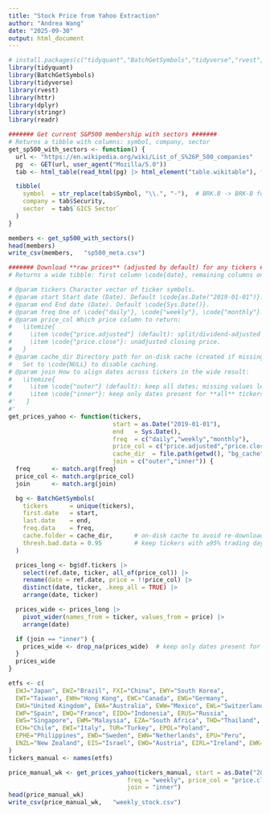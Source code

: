 ```yaml
---
title: "Stock Price from Yahoo Extraction"
author: "Andrea Wang"
date: "2025-09-30"
output: html_document
---
```

```r
# install.packages(c("tidyquant","BatchGetSymbols","tidyverse","rvest","httr","dplyr","stringr","readr"))
library(tidyquant)
library(BatchGetSymbols)
library(tidyverse)
library(rvest)
library(httr)
library(dplyr)
library(stringr)
library(readr)
```

```r
####### Get current S&P500 membership with sectors #######
# Returns a tibble with columns: symbol, company, sector
get_sp500_with_sectors <- function() {
  url <- "https://en.wikipedia.org/wiki/List_of_S%26P_500_companies"
  pg  <- GET(url, user_agent("Mozilla/5.0"))      
  tab <- html_table(read_html(pg) |> html_element("table.wikitable"), fill = TRUE)

  tibble(
    symbol  = str_replace(tab$Symbol, "\\.", "-"),  # BRK.B -> BRK-B for Yahoo
    company = tab$Security,
    sector  = tab$`GICS Sector`
  )
}

members <- get_sp500_with_sectors()
head(members)
write_csv(members,   "sp500_meta.csv") 
```


```r
####### Download **raw prices** (adjusted by default) for any tickers #######
# Returns a wide tibble: first column \code{date}, remaining columns one per ticker.

# @param tickers Character vector of ticker symbols.
# @param start Start date (Date). Default \code{as.Date("2019-01-01")}.
# @param end End date (Date). Default \code{Sys.Date()}.
# @param freq One of \code{"daily"}, \code{"weekly"}, \code{"monthly"}.
# @param price_col Which price column to return:
#   \itemize{
#     \item \code{"price.adjusted"} (default): split/dividend-adjusted close (recommended).
#     \item \code{"price.close"}: unadjusted closing price.
#   }
# @param cache_dir Directory path for on-disk cache (created if missing).
#   Set to \code{NULL} to disable caching.
# @param join How to align dates across tickers in the wide result:
#   \itemize{
#     \item \code{"outer"} (default): keep all dates; missing values left as NA.
#     \item \code{"inner"}: keep only dates present for **all** tickers (drop rows with any NA).
#'   }
#'
get_prices_yahoo <- function(tickers,
                             start = as.Date("2019-01-01"),
                             end   = Sys.Date(),
                             freq  = c("daily","weekly","monthly"),
                             price_col = c("price.adjusted","price.close"),
                             cache_dir  = file.path(getwd(), "bg_cache"),
                             join = c("outer","inner")) {
  freq      <- match.arg(freq)
  price_col <- match.arg(price_col)
  join      <- match.arg(join)

  bg <- BatchGetSymbols(
    tickers      = unique(tickers),
    first.date   = start,
    last.date    = end,
    freq.data    = freq,
    cache.folder = cache_dir,      # on-disk cache to avoid re-downloads
    thresh.bad.data = 0.95         # keep tickers with ≥95% trading days
  )

  prices_long <- bg$df.tickers |>
    select(ref.date, ticker, all_of(price_col)) |>
    rename(date = ref.date, price = !!price_col) |>
    distinct(date, ticker, .keep_all = TRUE) |>
    arrange(date, ticker)

  prices_wide <- prices_long |>
    pivot_wider(names_from = ticker, values_from = price) |>
    arrange(date)

  if (join == "inner") {
    prices_wide <- drop_na(prices_wide)  # keep only dates present for all tickers
  }
  prices_wide
}
```


```r
etfs <- c(
  EWJ="Japan", EWZ="Brazil", FXI="China", EWY="South Korea",
  EWT="Taiwan", EWH="Hong Kong", EWC="Canada", EWG="Germany",
  EWU="United Kingdom", EWA="Australia", EWW="Mexico", EWL="Switzerland",
  EWP="Spain", EWQ="France", EIDO="Indonesia", ERUS="Russia",
  EWS="Singapore", EWM="Malaysia", EZA="South Africa", THD="Thailand",
  ECH="Chile", EWI="Italy", TUR="Turkey", EPOL="Poland",
  EPHE="Philippines", EWD="Sweden", EWN="Netherlands", EPU="Peru",
  ENZL="New Zealand", EIS="Israel", EWO="Austria", EIRL="Ireland", EWK="Belgium"
)
tickers_manual <- names(etfs)

price_manual_wk <- get_prices_yahoo(tickers_manual, start = as.Date("2017-03-20"), end = as.Date("2022-03-21"),
                                 freq = "weekly", price_col = "price.close",
                                 join = "inner")
head(price_manual_wk)
write_csv(price_manual_wk,   "weekly_stock.csv")
```

